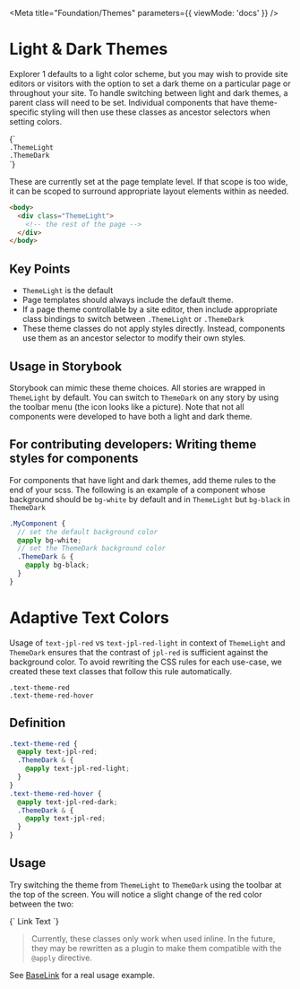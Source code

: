 
<Meta title="Foundation/Themes" parameters={{ viewMode: 'docs' }} />

# Light & Dark Themes

Explorer 1 defaults to a light color scheme, but you may wish to provide site editors or visitors with the option to set a dark theme on a particular page or throughout your site. To handle switching between light and dark themes, a parent class will need to be set. Individual components that have theme-specific styling will then use these classes as ancestor selectors when setting colors.

<Story name="Light and Dark">
  {`
    <div class="py-4">
      <div><code>.ThemeLight</code></div>
      <div><code>.ThemeDark</code></div>
    </div>
  `}
</Story>

These are currently set at the page template level. If that scope is too wide, it can be scoped to surround appropriate layout elements within as needed.

```html
<body>
  <div class="ThemeLight">
    <!-- the rest of the page -->
  </div>
</body>
```

## Key Points

- `ThemeLight` is the default
- Page templates should always include the default theme.
- If a page theme controllable by a site editor, then include appropriate class bindings to switch between `.ThemeLight` or `.ThemeDark`
- These theme classes do not apply styles directly. Instead, components use them as an ancestor selector to modify their own styles.

## Usage in Storybook

Storybook can mimic these theme choices. All stories are wrapped in `ThemeLight` by default. You can switch to `ThemeDark` on any story by using the toolbar menu (the icon looks like a picture). Note that not all components were developed to have both a light and dark theme.

## For contributing developers: Writing theme styles for components

For components that have light and dark themes, add theme rules to the end of your scss. The following is an example of a component whose background should be `bg-white` by default and in `ThemeLight` but `bg-black` in `ThemeDark`

```scss
.MyComponent {
  // set the default background color
  @apply bg-white;
  // set the ThemeDark background color
  .ThemeDark & {
    @apply bg-black;
  }
}
```

# Adaptive Text Colors

Usage of `text-jpl-red` vs `text-jpl-red-light` in context of `ThemeLight` and `ThemeDark` ensures that the contrast of `jpl-red` is sufficient against the background color. To avoid rewriting the CSS rules for each use-case, we created these text classes that follow this rule automatically.

```
.text-theme-red
.text-theme-red-hover
```

## Definition

```css
.text-theme-red {
  @apply text-jpl-red;
  .ThemeDark & {
    @apply text-jpl-red-light;
  }
}
.text-theme-red-hover {
  @apply text-jpl-red-dark;
  .ThemeDark & {
    @apply text-jpl-red;
  }
}
```

## Usage

Try switching the theme from `ThemeLight` to `ThemeDark` using the toolbar at the top of the screen. You will notice a slight change of the red color between the two:

<Canvas>
  <Story name="Adaptive Text Colors">
    {`
      <a class="cursor-pointer font-bold text-theme-red can-hover:hover:text-theme-red-hover">
        Link Text
      </a>
    `}
  </Story>
</Canvas>

> Currently, these classes only work when used inline. In the future, they may be rewritten as a
> plugin to make them compatible with the `@apply` directive.

See [BaseLink](?path=/docs/components-base-baselink--primary-link) for a real usage example.
